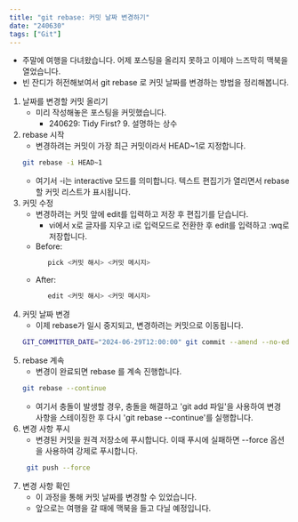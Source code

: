 ```yaml
---
title: "git rebase: 커밋 날짜 변경하기"
date: "240630"
tags: ["Git"]
---
```


- 주말에 여행을 다녀왔습니다. 어제 포스팅을 올리지 못하고 이제야 느즈막히 맥북을 열었습니다.
- 빈 잔디가 허전해보여서 git rebase 로 커밋 날짜를 변경하는 방법을 정리해봅니다.

1. 날짜를 변경할 커밋 올리기
   - 미리 작성해놓은 포스팅을 커밋했습니다.
     - 240629: Tidy First? 9. 설명하는 상수
2. rebase 시작
   - 변경하려는 커밋이 가장 최근 커밋이라서 HEAD~1로 지정합니다.
   ```bash
   git rebase -i HEAD~1
   ```
   - 여기서 -i는 interactive 모드를 의미합니다. 텍스트 편집기가 열리면서 rebase할 커밋 리스트가 표시됩니다.
3. 커밋 수정
   - 변경하려는 커밋 앞에 edit를 입력하고 저장 후 편집기를 닫습니다.
     - vi에서 x로 글자를 지우고 i로 입력모드로 전환한 후 edit를 입력하고 :wq로 저장합니다.
   - Before:
     ```bash
        pick <커밋 해시> <커밋 메시지>
     ```
   - After:
     ```bash
        edit <커밋 해시> <커밋 메시지>
     ```
4. 커밋 날짜 변경
   - 이제 rebase가 일시 중지되고, 변경하려는 커밋으로 이동됩니다.
   ```bash
   GIT_COMMITTER_DATE="2024-06-29T12:00:00" git commit --amend --no-edit --date "2024-06-29T12:00:00"
   ```
5. rebase 계속
   - 변경이 완료되면 rebase 를 계속 진행합니다.
   ```bash
   git rebase --continue
   ```
   - 여기서 충돌이 발생할 경우, 충돌을 해결하고 'git add 파일'을 사용하여 변경 사항을 스테이징한 후 다시 'git rebase --continue'를 실행합니다.
6. 변경 사항 푸시
   - 변경된 커밋을 원격 저장소에 푸시합니다. 이때 푸시에 실패하면 --force 옵션을 사용하여 강제로 푸시합니다.
   ```bash
    git push --force
   ```
7. 변경 사항 확인
   - 이 과정을 통해 커밋 날짜를 변경할 수 있었습니다.
   - 앞으로는 여행을 갈 때에 맥북을 들고 다닐 예정입니다.

